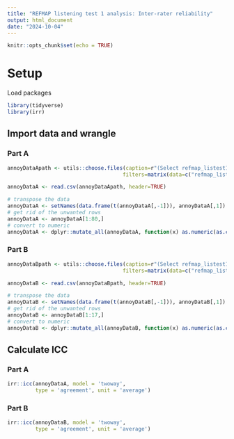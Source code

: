 ---
title: "REFMAP listening test 1 analysis: Inter-rater reliability"
output: html_document
date: "2024-10-04"
---

```{r setup, include=FALSE}
knitr::opts_chunk$set(echo = TRUE)
```

# Setup

Load packages

```{r}
library(tidyverse)
library(irr)

```

## Import data and wrangle

### Part A

```{r}

annoyDataApath <- utils::choose.files(caption=r"(Select refmap_listest1_AnnoyDataABySubjWide.csv from 03 Experiment\Experiment 1\Analysis\PostProcess)",
                                     filters=matrix(data=c("refmap_listest1_AnnoyDataABySubjWide.csv", "refmap_listest1_AnnoyDataABySubjWide.csv"), ncol=2))

annoyDataA <- read.csv(annoyDataApath, header=TRUE)

# transpose the data
annoyDataA <- setNames(data.frame(t(annoyDataA[,-1])), annoyDataA[,1])
# get rid of the unwanted rows
annoyDataA <- annoyDataA[1:80,]
# convert to numeric
annoyDataA <- dplyr::mutate_all(annoyDataA, function(x) as.numeric(as.character(x)))

```


### Part B

```{r}

annoyDataBpath <- utils::choose.files(caption=r"(Select refmap_listest1_AnnoyDataBBySubjWide.csv from 03 Experiment\Experiment 1\Analysis\PostProcess)",
                                     filters=matrix(data=c("refmap_listest1_AnnoyDataBBySubjWide.csv", "refmap_listest1_AnnoyDataBBySubjWide.csv"), ncol=2))

annoyDataB <- read.csv(annoyDataBpath, header=TRUE)

# transpose the data
annoyDataB <- setNames(data.frame(t(annoyDataB[,-1])), annoyDataB[,1])
# get rid of the unwanted rows
annoyDataB <- annoyDataB[1:17,]
# convert to numeric
annoyDataB <- dplyr::mutate_all(annoyDataB, function(x) as.numeric(as.character(x)))


```

## Calculate ICC

### Part A

```{r}

irr::icc(annoyDataA, model = 'twoway', 
         type = 'agreement', unit = 'average')

```


### Part B

```{r}


irr::icc(annoyDataB, model = 'twoway', 
         type = 'agreement', unit = 'average')


```
